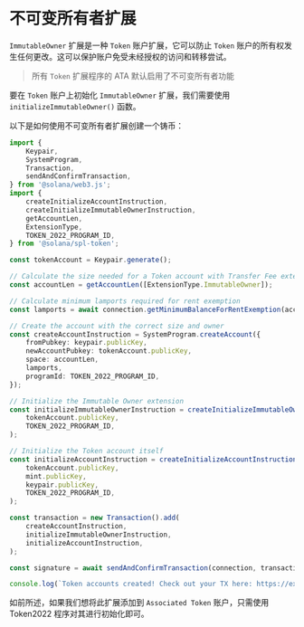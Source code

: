 
# 不可变所有者扩展

`ImmutableOwner` 扩展是一种 `Token` 账户扩展，它可以防止 `Token` 账户的所有权发生任何更改。这可以保护账户免受未经授权的访问和转移尝试。

> 所有 `Token` 扩展程序的 ATA 默认启用了不可变所有者功能

<ArticleSection name="初始化代币账户" id="initializing-the-token-account" level="h2" />

要在 `Token` 账户上初始化 `ImmutableOwner` 扩展，我们需要使用 `initializeImmutableOwner()` 函数。

以下是如何使用不可变所有者扩展创建一个铸币：

```ts
import {
    Keypair,
    SystemProgram,
    Transaction,
    sendAndConfirmTransaction,
} from '@solana/web3.js';
import {
    createInitializeAccountInstruction,
    createInitializeImmutableOwnerInstruction,
    getAccountLen,
    ExtensionType,
    TOKEN_2022_PROGRAM_ID,
} from '@solana/spl-token';

const tokenAccount = Keypair.generate();

// Calculate the size needed for a Token account with Transfer Fee extension
const accountLen = getAccountLen([ExtensionType.ImmutableOwner]);

// Calculate minimum lamports required for rent exemption
const lamports = await connection.getMinimumBalanceForRentExemption(accountLen);

// Create the account with the correct size and owner
const createAccountInstruction = SystemProgram.createAccount({
    fromPubkey: keypair.publicKey,
    newAccountPubkey: tokenAccount.publicKey,
    space: accountLen,
    lamports,
    programId: TOKEN_2022_PROGRAM_ID,
});

// Initialize the Immutable Owner extension
const initializeImmutableOwnerInstruction = createInitializeImmutableOwnerInstruction(
    tokenAccount.publicKey,
    TOKEN_2022_PROGRAM_ID,
);

// Initialize the Token account itself
const initializeAccountInstruction = createInitializeAccountInstruction(
    tokenAccount.publicKey,
    mint.publicKey,
    keypair.publicKey,
    TOKEN_2022_PROGRAM_ID,
);

const transaction = new Transaction().add(
    createAccountInstruction,
    initializeImmutableOwnerInstruction,
    initializeAccountInstruction,
);

const signature = await sendAndConfirmTransaction(connection, transaction, [keypair, tokenAccount], {skipPreflight: false});

console.log(`Token accounts created! Check out your TX here: https://explorer.solana.com/tx/${signature}?cluster=devnet`);
```

如前所述，如果我们想将此扩展添加到 `Associated Token` 账户，只需使用 Token2022 程序对其进行初始化即可。